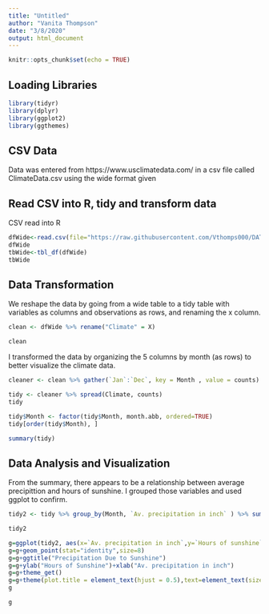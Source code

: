 ---
title: "Untitled"
author: "Vanita Thompson"
date: "3/8/2020"
output: html_document
---

```{r setup, include=FALSE}
knitr::opts_chunk$set(echo = TRUE)
```

## Loading Libraries

```{r}
library(tidyr)
library(dplyr)
library(ggplot2)
library(ggthemes)
```


## CSV Data

Data was entered from https://www.usclimatedata.com/ in a csv file called ClimateData.csv using the wide format given

## Read CSV into R, tidy and transform data

CSV read into R

```{r}
dfWide<-read.csv(file="https://raw.githubusercontent.com/Vthomps000/DATA607_VT/master/ClimateData.csv")
dfWide
tbWide<-tbl_df(dfWide)
tbWide
```

## Data Transformation

We reshape the data by going from a wide table to a tidy table with variables as columns and observations as rows, and renaming the x column.

```{r}
clean <- dfWide %>% rename("Climate" = X)

clean
```

I transformed the data by organizing the 5 columns by month (as rows) to better visualize the climate data.

```{r}
cleaner <- clean %>% gather(`Jan`:`Dec`, key = Month , value = counts)
```

```{r}
tidy <- cleaner %>% spread(Climate, counts)
tidy
```

```{r}
tidy$Month <- factor(tidy$Month, month.abb, ordered=TRUE)
tidy[order(tidy$Month), ]
```

```{r}
summary(tidy)
```


## Data Analysis and Visualization

From the summary, there appears to be a relationship between average precipittion and hours of sunshine. 
I grouped those variables and used ggplot to confirm.

```{r}
tidy2 <- tidy %>% group_by(Month, `Av. precipitation in inch` ) %>% summarise(`Hours of sunshine`)

tidy2
```

```{r}
g=ggplot(tidy2, aes(x=`Av. precipitation in inch`,y=`Hours of sunshine`,group = Month, color = Month))
g=g+geom_point(stat="identity",size=8)
g=g+ggtitle("Precipitation Due to Sunshine")
g=g+ylab("Hours of Sunshine")+xlab("Av. precipitation in inch")
g=g+theme_get()
g=g+theme(plot.title = element_text(hjust = 0.5),text=element_text(size=13))
g  

g
```




